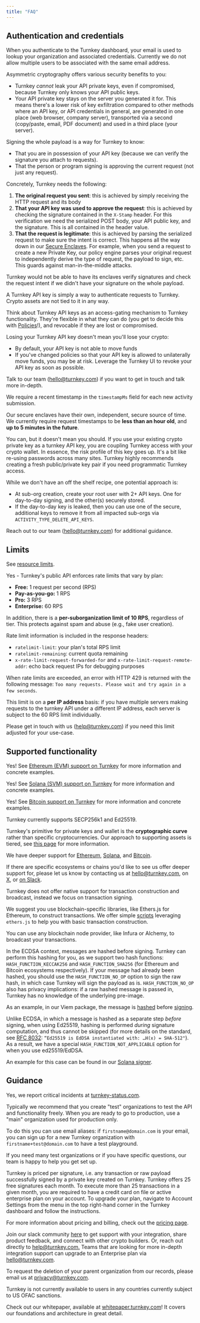 ```yaml
---
title: "FAQ"
---
```


## Authentication and credentials

<AccordionGroup>
<Accordion title="Can I sign up for Turnkey multiple times with the same email?">

When you authenticate to the Turnkey dashboard, your email is used to lookup your organization and associated credentials. Currently we do not allow multiple users to be associated with the same email address.

</Accordion>
<Accordion title="Why do you require a public / private key pair to access Turnkey API?">

Asymmetric cryptography offers various security benefits to you:

- Turnkey _cannot_ leak your API private keys, even if compromised, because Turnkey only knows your API public keys.
- Your API private key stays on the server you generated it for. This means there's a lower risk of key exfiltration compared to other methods where an API key, or API credentials in general, are generated in one place (web browser, company server), transported via a second (copy/paste, email, PDF document) and used in a third place (your server).

</Accordion>
<Accordion title="Why do I need to sign the whole POST body?">

Signing the whole payload is a way for Turnkey to know:

- That you are in possession of your API key (because we can verify the signature you attach to requests).
- That the person or program signing is approving the current request (not just any request).

Concretely, Turnkey needs the following:

1. **The original request you sent**: this is achieved by simply receiving the HTTP request and its body
2. **That your API key was used to approve the request**: this is achieved by checking the signature contained in the `X-Stamp` header. For this verification we need the serialized POST body, your API public key, and the signature. This is all contained in the header value.
3. **That the request is legitimate**: this is achieved by parsing the serialized request to make sure the intent is correct. This happens all the way down in our [Secure Enclaves](/security/secure-enclaves). For example, when you send a request to create a new Private Key, our policy engine parses your original request to independently derive the type of request, the payload to sign, etc. This guards against man-in-the-middle attacks.

Turnkey would not be able to have its enclaves verify signatures and check the request intent if we didn't have your signature on the whole payload.

</Accordion>
<Accordion title="How is a Turnkey API key different from a crypto public / private key?">

A Turnkey API key is simply a way to authenticate requests to Turnkey. Crypto assets are not tied to it in any way.

Think about Turnkey API keys as an access-gating mechanism to Turnkey functionality. They're flexible in what they can do (you get to decide this with [Policies](/concepts/policies/overview)!), and revocable if they are lost or compromised.

</Accordion>
<Accordion title="What happens if I lose my API key? Do I lose my crypto?">

Losing your Turnkey API key doesn't mean you'll lose your crypto:

- By default, your API key is not able to move funds
- If you've changed policies so that your API key is allowed to unilaterally move funds, you may be at risk. Leverage the Turnkey UI to revoke your API key as soon as possible.

Talk to our team ([hello@turnkey.com](mailto:hello@turnkey.com)) if you want to get in touch and talk more in-depth.

</Accordion>
<Accordion title="How long is a signed activity request valid for?">

We require a recent timestamp in the `timestampMs` field for each new activity submission.

Our secure enclaves have their own, independent, secure source of time. We currently require request timestamps to be **less than an hour old**, and **up to 5 minutes in the future**.

</Accordion>
<Accordion title="Can I use my existing crypto private key as a Turnkey API key?">

You can, but it doesn't mean you should. If you use your existing crypto private key as a turnkey API key, you are coupling Turnkey access with your crypto wallet. In essence, the risk profile of this key goes up. It's a bit like re-using passwords across many sites. Turnkey highly recommends creating a fresh public/private key pair if you need programmatic Turnkey access.

</Accordion>
<Accordion title="How can I safely rotate API key credentials?">

While we don't have an off the shelf recipe, one potential approach is:

- At sub-org creation, create your root user with 2+ API keys. One for day-to-day signing, and the other(s) securely stored.
- If the day-to-day key is leaked, then you can use one of the secure, additional keys to remove it from all impacted sub-orgs via `ACTIVITY_TYPE_DELETE_API_KEYS`.

Reach out to our team ([hello@turnkey.com](mailto:hello@turnkey.com)) for additional guidance.

</Accordion>
</AccordionGroup>

## Limits

<AccordionGroup>
<Accordion title="Are there limits on how many resources I can create, or activities I can execute?">

See [resource limits](/concepts/resource-limits).

</Accordion>
<Accordion title="Do you have any rate limits in place in your public API?">

Yes - Turnkey's public API enforces rate limits that vary by plan:

- **Free:** 1 request per second (RPS)
- **Pay-as-you-go:** 1 RPS
- **Pro:** 3 RPS
- **Enterprise:** 60 RPS 

In addition, there is a **per-suborganization limit of 10 RPS**, regardless of tier. This protects against spam and abuse (e.g., fake user creation).

Rate limit information is included in the response headers:

- `ratelimit-limit`: your plan's total RPS limit
- `ratelimit-remaining`: current quota remaining
- `x-rate-limit-request-forwarded-for` and `x-rate-limit-request-remote-addr`: echo back request IPs for debugging purposes

When rate limits are exceeded, an error with HTTP 429 is returned with the following message: `Too many requests. Please wait and try again in a few seconds`.

This limit is on a **per IP address** basis: if you have multiple servers making requests to the turnkey API under a different IP address, each server is subject to the 60 RPS limit individually.

Please get in touch with us ([help@turnkey.com](mailto:help@turnkey.com)) if you need this limit adjusted for your use-case.

</Accordion>
</AccordionGroup>

## Supported functionality

<AccordionGroup>
<Accordion title="Does Turnkey support Ethereum (EVM)?">

Yes! See [Ethereum (EVM) support on Turnkey](networks/ethereum) for more information and concrete examples.

</Accordion>
<Accordion title="Does Turnkey support Solana (SVM)?">

Yes! See [Solana (SVM) support on Turnkey](networks/solana) for more information and concrete examples.

</Accordion>
<Accordion title="Does Turnkey support Bitcoin?">

Yes! See [Bitcoin support on Turnkey](networks/bitcoin) for more information and concrete examples.

</Accordion>
<Accordion title="Which cryptographic curves do you support?">

Turnkey currently supports SECP256k1 and Ed25519.

</Accordion>
<Accordion title="Which ecosystems and chains do you support?">

Turnkey's primitive for private keys and wallet is the **cryptographic curve** rather than specific cryptocurrencies. Our approach to supporting assets is tiered, see [this page](networks/framework) for more information.

We have deeper support for [Ethereum](networks/ethereum), [Solana](networks/solana), and [Bitcoin](networks/bitcoin).

If there are specific ecosystems or chains you'd like to see us offer deeper support for, 
please let us know by contacting us at [hello@turnkey.com](mailto:hello@turnkey.com), on [X](https://x.com/turnkeyhq/), 
or [on Slack](https://join.slack.com/t/clubturnkey/shared_invite/zt-31v4yhgw6-PwBzyNsWCCBTk2xft3EoHQ).

</Accordion>
<Accordion title="Do you support transaction construction and broadcast?">

Turnkey does not offer native support for transaction construction and broadcast, instead we focus on transaction signing.

We suggest you use blockchain-specific libraries, like Ethers.js for Ethereum, to construct transactions. We offer simple [scripts](https://github.com/tkhq/sdk/tree/main/examples/with-ethers/) leveraging `ethers.js` to help you with basic transaction construction.

You can use any blockchain node provider, like Infura or Alchemy, to broadcast your transactions.

</Accordion>
<Accordion title="What does `HASH_FUNCTION_NO_OP` mean?">

In the ECDSA context, messages are hashed before signing. Turnkey can perform this hashing for you, as we support two hash functions: `HASH_FUNCTION_KECCAK256` and `HASH_FUNCTION_SHA256` (for Ethereum and Bitcoin ecosystems respectively). If your message had already been hashed, you should use the `HASH_FUNCTION_NO_OP` option to sign the raw hash, in which case Turnkey will sign the payload as is. `HASH_FUNCTION_NO_OP` also has privacy implications: if a raw hashed message is passed in, Turnkey has no knowledge of the underlying pre-image.

As an example, in our Viem package, the message is [hashed](https://github.com/tkhq/sdk/blob/673442f025990fde6a37436bed987b42e694a64d/packages/viem/src/index.ts#L201) before [signing](https://github.com/tkhq/sdk/blob/673442f025990fde6a37436bed987b42e694a64d/packages/viem/src/index.ts#L348).

</Accordion>
<Accordion title="What is `HASH_FUNCTION_NOT_APPLICABLE` and how does it differ from `HASH_FUNCTION_NO_OP`?">

Unlike ECDSA, in which a message is hashed as a separate step _before_ signing, when using Ed25519, hashing is performed _during_ signature computation, and thus cannot be skipped (for more details on the standard, see [RFC 8032](https://datatracker.ietf.org/doc/html/rfc8032#section-5.1): `“Ed25519 is EdDSA instantiated with: …H(x) = SHA-512"`). As a result, we have a special `HASH_FUNCTION_NOT_APPLICABLE` option for when you use ed25519/EdDSA.

An example for this case can be found in our [Solana signer](https://github.com/tkhq/sdk/blob/d9ed2aefc92d298826a40e821f959b019ea1936f/packages/solana/src/index.ts#L64).

</Accordion>
</AccordionGroup>

## Guidance

<AccordionGroup>
<Accordion title="Do you have a status page?">

Yes, we report critical incidents at [turnkey-status.com](https://www.turnkey-status.com/).

</Accordion>
<Accordion title="How do you recommend testing the Turnkey API and functionality safely?">

Typically we recommend that you create "test" organizations to test the API and functionality freely. When you are ready to go to production, use a "main" organization used for production only.

To do this you can use email aliases: if `firstname@domain.com` is your email, you can sign up for a new Turnkey organization with `firstname+test@domain.com` to have a test playground.

If you need many test organizations or if you have specific questions, our team is happy to help you get set up.

</Accordion>
<Accordion title="How do pricing and billing work?">

Turnkey is priced per signature, i.e. any transaction or raw payload successfully signed by a private key created on Turnkey. Turnkey offers 25 free signatures each month. To execute more than 25 transactions in a given month, you are required to have a credit card on file or active enterprise plan on your account. To upgrade your plan, navigate to Account Settings from the menu in the top right-hand corner in the Turnkey dashboard and follow the instructions.

For more information about pricing and billing, check out the [pricing page](https://www.turnkey.com/pricing).

</Accordion>
<Accordion title="Where else can I get help with my Turnkey implementation?">

Join our slack community [here](https://join.slack.com/t/clubturnkey/shared_invite/zt-31v4yhgw6-PwBzyNsWCCBTk2xft3EoHQ) to get support with your integration, share product feedback, and connect with other crypto builders. Or, reach out directly to [help@turnkey.com.](mailto:help@turnkey.com.) Teams that are looking for more in-depth integration support can upgrade to an Enterprise plan via [hello@turnkey.com](mailto:hello@turnkey.com).

</Accordion>
<Accordion title="What is your data deletion policy?">

To request the deletion of your parent organization from our records, please email us at [privacy@turnkey.com](mailto:privacy@turnkey.com).

</Accordion>
<Accordion title="Is my country supported?">

Turnkey is not currently available to users in any countries currently subject to US OFAC sanctions.

</Accordion>
<Accordion title="Where can I learn more about Turnkey's internal architecture?">

Check out our whitepaper, available at [whitepaper.turnkey.com](https://whitepaper.turnkey.com)! It covers our foundations and architecture in great detail.

</Accordion>
</AccordionGroup>
